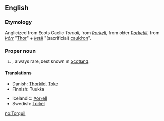 ==English==

===Etymology===
Anglicized from Scots Gaelic ''Torcall'', from {{etyl|non}} ''[[Þorkell]]'', from older ''[[Þorketill]]'', from ''[[Þórr]]'' "[[Thor]]" + ''[[ketill]]'' "(sacrificial) [[cauldron]]".

===Proper noun===
{{en-proper noun}}

# {{context|British}} {{given name|male|from=Scottish Gaelic}}, always rare, best known in [[Scotland]].

====Translations====
{{trans-top|Male given name from Old Norse}}
* Danish: [[Thorkild]], [[Toke]]
* Finnish: [[Tuukka]]
{{trans-mid}}
* Icelandic: [[Þorkell]]
* Swedish: [[Torkel]]
{{trans-bottom}}

[[no:Torquil]]